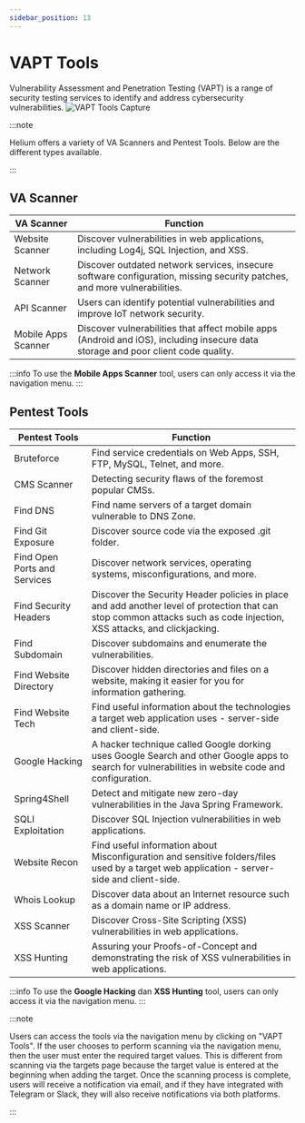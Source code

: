 ```yaml
---
sidebar_position: 13
---
```


# VAPT Tools
Vulnerability Assessment and Penetration Testing (VAPT) is a range of security testing services to identify and address cybersecurity vulnerabilities.
![VAPT Tools Capture](/img/capture/VAPTtools.png)

:::note

Helium offers a variety of VA Scanners and Pentest Tools. Below are the different types available.

:::

## VA Scanner

| **VA Scanner**  | **Function**  | 
|-------------------|-------------------|
| Website Scanner   | Discover vulnerabilities in web applications, including Log4j, SQL Injection, and XSS.  |
| Network Scanner  | Discover outdated network services, insecure software configuration, missing security patches, and more vulnerabilities.  | 
| API Scanner  | Users can identify potential vulnerabilities and improve IoT network security.  | 
| Mobile Apps Scanner  | Discover vulnerabilities that affect mobile apps (Android and iOS), including insecure data storage and poor client code quality.  | 
:::info
To use the **Mobile Apps Scanner** tool, users can only access it via the navigation menu.
:::

## Pentest Tools

| **Pentest Tools**  | **Function**  |
|-------------------|-------------------|
| Bruteforce | Find service credentials on Web Apps, SSH, FTP, MySQL, Telnet, and more.  |
| CMS Scanner  | Detecting security flaws of the foremost popular CMSs.  |
| Find DNS  | Find name servers of a target domain vulnerable to DNS Zone.  |
| Find Git Exposure  | Discover source code via the exposed .git folder.  |
| Find Open Ports and Services  | Discover network services, operating systems, misconfigurations, and more.  |
| Find Security Headers  | Discover the Security Header policies in place and add another level of protection that can stop common attacks such as code injection, XSS attacks, and clickjacking.  |
| Find Subdomain | Discover subdomains and enumerate the vulnerabilities.  |
| Find Website Directory  | Discover hidden directories and files on a website, making it easier for you for information gathering.  |
| Find Website Tech  | Find useful information about the technologies a target web application uses - server-side and client-side.  |
| Google Hacking  | A hacker technique called Google dorking uses Google Search and other Google apps to search for vulnerabilities in website code and configuration.  |
| Spring4Shell  | Detect and mitigate new zero-day vulnerabilities in the Java Spring Framework.  |
| SQLI Exploitation  | Discover SQL Injection vulnerabilities in web applications.  |
| Website Recon  | Find useful information about Misconfiguration and sensitive folders/files used by a target web application - server-side and client-side.  |
| Whois Lookup  | Discover data about an Internet resource such as a domain name or IP address.  |
| XSS Scanner  | Discover Cross-Site Scripting (XSS) vulnerabilities in web applications.  |
| XSS Hunting  | Assuring your Proofs-of-Concept and demonstrating the risk of XSS vulnerabilities in web applications.  |
:::info
To use the **Google Hacking** dan **XSS Hunting** tool, users can only access it via the navigation menu.
:::

:::note

Users can access the tools via the navigation menu by clicking on "VAPT Tools". If the user chooses to perform scanning via the navigation menu, then the user must enter the required target values. This is different from scanning via the targets page because the target value is entered at the beginning when adding the target. Once the scanning process is complete, users will receive a notification via email, and if they have integrated with Telegram or Slack, they will also receive notifications via both platforms.

:::